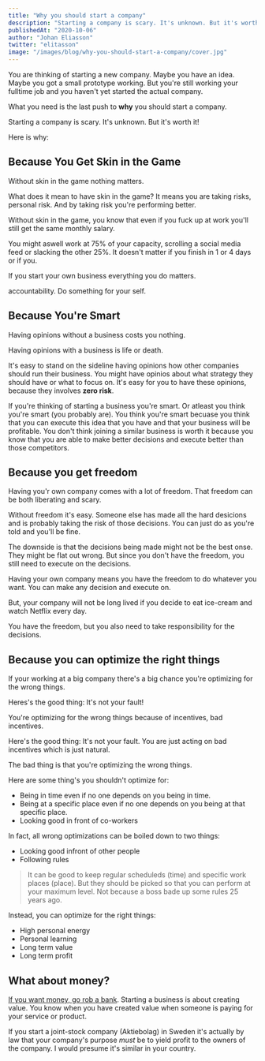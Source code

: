 ```yaml
---
title: "Why you should start a company"
description: "Starting a company is scary. It's unknown. But it's worth it! Here is why."
publishedAt: "2020-10-06"
author: "Johan Eliasson"
twitter: "elitasson"
image: "/images/blog/why-you-should-start-a-company/cover.jpg"
---
```


You are thinking of starting a new company. Maybe you have an idea. Maybe you got a small prototype working. But you're still working your fulltime job and you haven't yet started the actual company.

What you need is the last push to **why** you should start a company.

Starting a company is scary. It's unknown. But it's worth it!

Here is why:

## Because You Get Skin in the Game

Without skin in the game nothing matters.

What does it mean to have skin in the game? It means you are taking risks, personal risk. And by taking risk you're performing better.

Without skin in the game, you know that even if you fuck up at work you'll still get the same monthly salary.

You might aswell work at 75% of your capacity, scrolling a social media feed or slacking the other 25%. It doesn't matter if you finish in 1 or 4 days or if you.

If you start your own business everything you do matters.

accountability. Do something for your self.

## Because You're Smart

Having opinions without a business costs you nothing.

Having opinions with a business is life or death.

It's easy to stand on the sideline having opinions how other companies should run their business. You might have opinios about what strategy they should have or what to focus on. It's easy for you to have these opinions, because they involves **zero risk**.

If you're thinking of starting a business you're smart. Or atleast you think you're smart (you probably are). You think you're smart becuase you think that you can execute this idea that you have and that your business will be profitable. You don't think joining a similar business is worth it because you know that you are able to make better decisions and execute better than those competitors.

## Because you get freedom

Having you'r own company comes with a lot of freedom. That freedom can be both liberating and scary.

Without freedom it's easy. Someone else has made all the hard desicions and is probably taking the risk of those decisions. You can just do as you're told and you'll be fine.

The downside is that the decisions being made might not be the best onse. They might be flat out wrong. But since you don't have the freedom, you still need to execute on the decisions.

Having your own company means you have the freedom to do whatever you want. You can make any decision and execute on.

But, your company will not be long lived if you decide to eat ice-cream and watch Netflix every day.

You have the freedom, but you also need to take responsibility for the decisions.

## Because you can optimize the right things

If your working at a big company there's a big chance you're optimizing for the wrong things.

Heres's the good thing: It's not your fault!

You're optimizing for the wrong things because of incentives, bad incentives.

Here's the good thing: It's not your fault. You are just acting on bad incentives which is just natural.

The bad thing is that you're optimizing the wrong things.

Here are some thing's you shouldn't optimize for:

- Being in time even if no one depends on you being in time.
- Being at a specific place even if no one depends on you being at that specific place.
- Looking good in front of co-workers

In fact, all wrong optimizations can be boiled down to two things:

- Looking good infront of other people
- Following rules

> It can be good to keep regular scheduleds (time) and specific work places (place). But they should be picked so that you can perform at your maximum level. Not because a boss bade up some rules 25 years ago.

Instead, you can optimize for the right things:

- High personal energy
- Personal learning
- Long term value
- Long term profit

## What about money?

[If you want money, go rob a bank](https://en.wikipedia.org/wiki/Instrumental_convergence). Starting a business is about creating value. You know when you have created value when someone is paying for your service or product.

If you start a joint-stock company (Aktiebolag) in Sweden it's actually by law that your company's purpose _must_ be to yield profit to the owners of the company. I would presume it's similar in your country.
